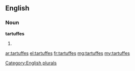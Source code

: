 ==English==

===Noun===
'''tartuffes'''

# {{plural of|tartuffe}}

[[Category:English plurals]]

[[ar:tartuffes]]
[[el:tartuffes]]
[[fr:tartuffes]]
[[mg:tartuffes]]
[[my:tartuffes]]